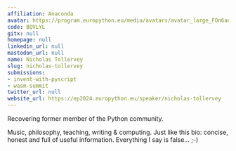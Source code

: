 ```yaml
---
affiliation: Anaconda
avatar: https://program.europython.eu/media/avatars/avatar_large_FOn6ad4.jpg
code: BQVLYL
gitx: null
homepage: null
linkedin_url: null
mastodon_url: null
name: Nicholas Tollervey
slug: nicholas-tollervey
submissions:
- invent-with-pyscript
- wasm-summit
twitter_url: null
website_url: https://ep2024.europython.eu/speaker/nicholas-tollervey
---
```


Recovering former member of the Python community.

Music, philosophy, teaching, writing & computing. Just like this bio: concise, honest and full of useful information. Everything I say is false... ;-)
